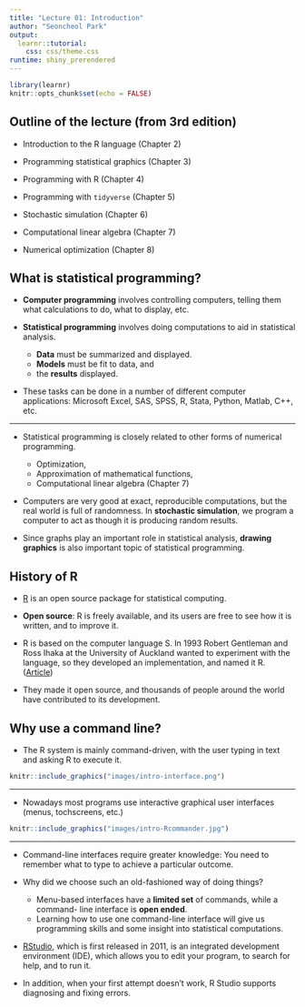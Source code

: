 ```yaml
---
title: "Lecture 01: Introduction"
author: "Seoncheol Park"
output: 
  learnr::tutorial:
    css: css/theme.css
runtime: shiny_prerendered
---
```


```r
library(learnr)
knitr::opts_chunk$set(echo = FALSE)
```

## Outline of the lecture (from 3rd edition)

<!--
format: 
  beamer:
    header-includes:
      \RequirePackage{fontspec}
      \RequirePackage{calc}
      \RequirePackage{microtype}
      \RequirePackage{etoolbox}
      \RequirePackage{chngcntr}
      \RequirePackage{scrextend}
      \RequirePackage{contour}
      \RequirePackage[normalem]{ulem}
      \RequirePackage{underscore}
      \RequirePackage{hyperref}
      \titlegraphic{\includegraphics[width=4cm]{images/hanyang.png}}
      \definecolor{hyublue}{HTML}{0E4A84}
      \definecolor{hyulightblue}{HTML}{6e92b5}
      \definecolor{hyusilver}{HTML}{898C8E}
      \definecolor{hyulightsilver}{HTML}{6a737b}
      \setbeamercolor{title}{fg=hyublue}
      \setbeamercolor{frametitle}{bg=hyusilver!25, fg=hyublue}
      \setbeamercolor{background canvas}{bg=White}
      \setbeamercolor{block title}{bg=white, fg=hyublue}
      \setbeamercolor{block body}{bg=white}
      \setbeamercolor{block title example}{bg=hyulightblue, fg=white}
      \setbeamercolor{block body example}{bg=hyulightblue!25}
      \setbeamercolor{progress bar}{fg=hyulightblue}
      \setbeamertemplate{blocks}[rounded][shadow=false]
      \setbeamerfont{title}{size=\fontsize{20}{20}}
      \setbeamerfont{frametitle}{size=\fontsize{14}{20}}
      %\setbeamerfont{title}{family=\fontfamily{montserrat}\selectfont}
      \setlength{\leftmargini}{5pt} % set bullet left margin
      \setlength{\leftmarginii}{5pt}
    navigation: horizontal
    theme: metropolis
    outertheme: metropolis
    fonttheme: metropolis
    colortheme: seahorse
    themeoptions:
      - outer/progressbar=foot
      - outer/numbering=fraction
      - inner/sectionpage=none
    pdf-engine: xelatex
    mainfont: HelveticaNeue
    sansfont: Fira Mono
    monofont: Fira Mono
    monofontoptions: 
      - Scale=1
      - Color=orange
    fontsize: 9pt
    linkcolor: hyublue
    citecolor: hyublue
    filecolor: hyublue
    urlcolor: hyublue
    classoption: ['notheorems']
    CJKmainfont: NanumGothic
    margin-bottom: .4in
    margin-left: .2in
    margin-right: .2in
    colorlinks: true
    papersize: a4
    keep-tex: true
    toc: false
---
-->

- Introduction to the R language (Chapter 2)

- Programming statistical graphics (Chapter 3)

- Programming with R (Chapter 4)

- Programming with `tidyverse` (Chapter 5)

- Stochastic simulation (Chapter 6)

- Computational linear algebra (Chapter 7)

- Numerical optimization (Chapter 8)

## What is statistical programming?

- **Computer programming** involves controlling computers, telling them what calculations to do, what to display, etc.

- **Statistical programming** involves doing computations to aid in statistical analysis.
  + **Data** must be summarized and displayed.
  + **Models** must be fit to data, and 
  + the **results** displayed.
  
- These tasks can be done in a number of different computer applications: Microsoft Excel, SAS, SPSS, R, Stata, Python, Matlab, C++, etc. 

---

- Statistical programming is closely related to other forms of numerical programming.
  + Optimization,
  + Approximation of mathematical functions,
  + Computational linear algebra (Chapter 7)

- Computers are very good at exact, reproducible computations, but the real world is full of randomness. In **stochastic simulation**, we program a computer to act as though it is producing random results.

- Since graphs play an important role in statistical analysis, **drawing graphics** is also important topic of statistical programming.

<!--
### Quiz

*Statistical programming languages*

#```{r quiz1}
#quiz(
#  question("Statistical programming tasks can be done in a number of different computer #applications including ",
#    answer("R", correct = TRUE),
#    answer("Microsoft Excel", correct = TRUE),
#    answer("Python", correct = TRUE),
#    answer("Hancom Office")
#  )
#)
#```
-->

## History of R

- [R](https://cran.r-project.org) is an open source package for statistical computing.

- **Open source**: R is freely available, and its users are free to see how it is written, and to improve it.

- R is based on the computer language S. In 1993 Robert Gentleman and Ross Ihaka at the University of Auckland wanted to experiment with the language, so they developed an implementation, and named it R. ([Article](https://thehistoryofcomputing.net/the-r-programming-language?external_link=true))

- They made it open source, and thousands of people around the world have contributed to its development.

## Why use a command line?

- The R system is mainly command-driven, with the user typing in text and asking R to execute it. 

```r
knitr::include_graphics("images/intro-interface.png")
```

---

- Nowadays most programs use interactive graphical user interfaces (menus, tochscreens, etc.)

```r
knitr::include_graphics("images/intro-Rcommander.jpg")
```

---

- Command-line interfaces require greater knowledge: You need to remember what to type to achieve a particular outcome.

- Why did we choose such an old-fashioned way of doing things?
  + Menu-based interfaces have a **limited set** of commands, while a command- line interface is **open ended**. 
  + Learning how to use one command-line interface will give us programming skills and some insight into statistical computations. 

<!--
- Why did we choose such an old-fashioned way of doing things?
  + Menu-based interfaces are very convenient when applied to a limited set of commands, from a few to one or two hundred. However, a command- line interface is open ended. 
  + Learning how to use one command-line interface will give you skills that carry over to others, and may even give you some insight into how a menu-driven interface is implemented. 
-->

<!--
- There is no question that command-line interfaces require greater knowledge on the part of the user—you need to remember what to type to achieve a particular outcome.
-->

- [RStudio](https://posit.co/download/rstudio-desktop/), which is first released in 2011, is an integrated development environment (IDE), which allows you to edit your program, to search for help, and to run it. 

- In addition, when your first attempt doesn’t work, R Studio supports diagnosing and fixing errors.

<!--
- [RStudio](https://posit.co/download/rstudio-desktop/), which is first released in 2011, is an integrated development environment (IDE), which allows you to edit your program, to search for help, and to run it. When your first attempt doesn’t work, they offer support for diagnosing and fixing errors.
-->

